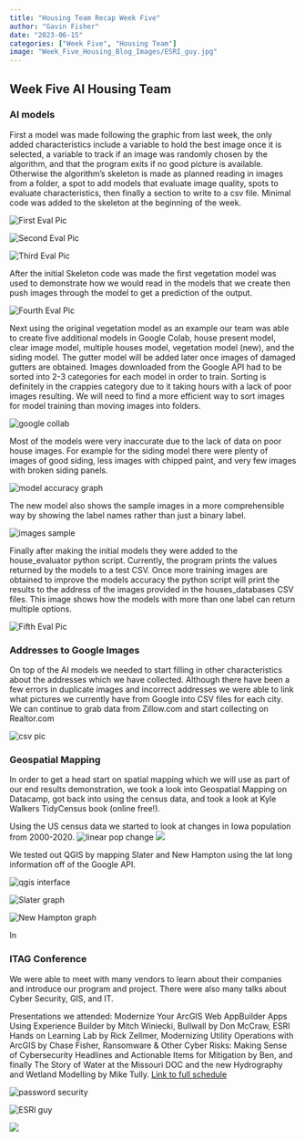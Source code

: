 ```yaml
---
title: "Housing Team Recap Week Five"
author: "Gavin Fisher"
date: "2023-06-15"
categories: ["Week Five", "Housing Team"]
image: "Week_Five_Housing_Blog_Images/ESRI_guy.jpg"
---
```


## Week Five AI Housing Team

### AI models

First a model was made following the graphic from last week, the only added characteristics include a variable to hold the best image once it is selected, a variable to track if an image was randomly chosen by the algorithm, and that the program exits if no good picture is available. Otherwise the algorithm's skeleton is made as planned reading in images from a folder, a spot to add models that evaluate image quality, spots to evaluate characteristics, then finally a section to write to a csv file. Minimal code was added to the skeleton at the beginning of the week.

![](Week_Five_Housing_Blog_Images/eval_skel1.png "First Eval Pic")

![](Week_Five_Housing_Blog_Images/eval_skel2.png "Second Eval Pic")

![](Week_Five_Housing_Blog_Images/eval_skel3.png "Third Eval Pic")

After the initial Skeleton code was made the first vegetation model was used to demonstrate how we would read in the models that we create then push images through the model to get a prediction of the output.

![](Week_Five_Housing_Blog_Images/eval_skel4.png "Fourth Eval Pic")


Next using the original vegetation model as an example our team was able to create five additional models in Google Colab, house present model, clear image model, multiple houses model, vegetation model (new), and the siding model. The gutter model will be added later once images of damaged gutters are obtained. Images downloaded from the Google API had to be sorted into 2-3 categories for each model in order to train. Sorting is definitely in the crappies category due to it taking hours with a lack of poor images resulting. We will need to find a more efficient way to sort images for model training than moving images into folders.

![](Week_Five_Housing_Blog_Images/sorting_pics.png "google collab")

Most of the models were very inaccurate due to the lack of data on poor house images. For example for the siding model there were plenty of images of good siding, less images with chipped paint, and very few images with broken siding panels.

![](Week_Five_Housing_Blog_Images/model_accuracy.png "model accuracy graph")

The new model also shows the sample images in a more comprehensible way by showing the label names rather than just a binary label.

![](Week_Five_Housing_Blog_Images/image_sample.png "images sample")

Finally after making the initial models they were added to the house_evaluator python script. Currently, the program prints the values returned by the models to a test CSV. Once more training images are obtained to improve the models accuracy the python script will print the results to the address of the images provided in the houses_databases CSV files. 
This image shows how the models with more than one label can return multiple options.

![](Week_Five_Housing_Blog_Images/eval_skel5.png "Fifth Eval Pic")


### Addresses to Google Images 

On top of the AI models we needed to start filling in other characteristics about the addresses which we have collected. Although there have been a few errors in duplicate images and incorrect addresses we were able to link what pictures we currently have from Google into CSV files for each city. We can continue to grab data from Zillow.com and start collecting on Realtor.com

![](Week_Five_Housing_Blog_Images/pic_to_address.png "csv pic")


### Geospatial Mapping

In order to get a head start on spatial mapping which we will use as part of our end results demonstration, we took a look into Geospatial Mapping on Datacamp, got back into using the census data, and took a look at Kyle Walkers TidyCensus book (online free!).

Using the US census data we started to look at changes in Iowa population from 2000-2020.
![](Week_Five_Housing_Blog_Images/pop_change.png "linear pop change")
![](Week_Five_Housing_Blog_Images/pop_change_bar.png)


We tested out QGIS by mapping Slater and New Hampton using the lat long information off of the Google API.

![](Week_Five_Housing_Blog_Images/qgis.png "qgis interface")

![](Week_Five_Housing_Blog_Images/dots.png "Slater graph")

![](Week_Five_Housing_Blog_Images/more_dots.png "New Hampton graph")


In 



### ITAG Conference
We were able to meet with many vendors to learn about their companies and introduce our program and project. There were also many talks about Cyber Security, GIS, and IT. 

Presentations we attended: Modernize Your ArcGIS Web AppBuilder Apps Using Experience Builder by Mitch Winiecki, Bullwall by Don McCraw, ESRI Hands on Learning Lab by Rick Zellmer, Modernizing Utility Operations with ArcGIS by Chase Fisher, Ransomware & Other Cyber Risks: Making Sense of Cybersecurity Headlines and Actionable Items for Mitigation by Ben, and finally The Story of Water at the Missouri DOC and the new Hydrography and Wetland Modelling by Mike Tully. [Link to full schedule](https://iowacountiesit.org/itag-conference/schedule/thursday/#rdv-calendar)

![](Week_Five_Housing_Blog_Images/password.jpeg "password security")

![](Week_Five_Housing_Blog_Images/ESRI_guy.jpg "ESRI guy")

![](Week_Five_Housing_Blog_Images/veeam.png)
